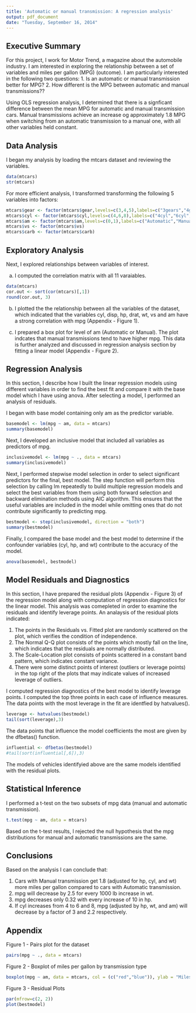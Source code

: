 ```yaml
---
title: 'Automatic or manual transmission: A regression analysis'
output: pdf_document
date: "Tuesday, September 16, 2014"
---
```

Executive Summary
-----------------
For this project, I work for Motor Trend, a magazine about the automobile industry. I am interested in exploring the relationship between a set of variables and miles per gallon (MPG) (outcome). I am particularly interested in the following two questions:
1. Is an automatic or manual transmission better for MPG?
2. How different is the MPG between automatic and manual transmissions??

Using OLS regression analysis, I determined that there is a signficant difference between the mean MPG for automatic and manual transmission cars. Manual transmissions achieve an increase og approximately 1.8 MPG when switching from an automatic transmission to a manual one, with all other variables held constant.

Data Analysis
--------------
I began my analysis by loading the mtcars dataset and reviewing the variables.

```r
data(mtcars)
str(mtcars)
```

For more efficient analysis, I transformed transforming the following 5 variables into factors:

```r
mtcars$gear <- factor(mtcars$gear,levels=c(3,4,5),labels=c("3gears","4gears","5gears"))
mtcars$cyl <- factor(mtcars$cyl,levels=c(4,6,8),labels=c("4cyl","6cyl","8cyl")) 
mtcars$am <- factor(mtcars$am,levels=c(0,1),labels=c("Automatic","Manual"))
mtcars$vs <- factor(mtcars$vs)
mtcars$carb <- factor(mtcars$carb)
```
Exploratory Analysis
------------------
Next, I explored relationships between variables of interest. 

a. I computed the correlation matrix with all 11 varaiables.
```r
data(mtcars)
cor.out <- sort(cor(mtcars)[,1])
round(cor.out, 3)
```
  
b. I plotted the the relationship between all the variables of the dataset, which indicated that the variables cyl, disp, hp, drat, wt, vs and am have a strong correlation with mpg (Appendix - Figure 1). 

c. I prepared a box plot for level of am (Automatic or Manual). The plot indcates that manual transmissions tend to have higher mpg. This data is further analyzed and discussed in regression analysis section by fitting a linear model (Appendix - Figure 2).

Regression Analysis
--------------------
In this section, I describe how I built the linear regression models using different variables in order to find the best fit and compare it with the base model which I have using anova. After selecting a model, I performed an analysis of residuals.

I began with base model containing only am as the predictor variable.
```r
basemodel <- lm(mpg ~ am, data = mtcars)
summary(basemodel)
```

Next, I developed an inclusive model that included all variables as predictors of mpg.
```r
inclusivemodel <- lm(mpg ~ ., data = mtcars)
summary(inclusivemodel)
```

Next, I performed stepwise model selection in order to select significant predictors for the final, best model. The step function will perform this selection by calling lm repeatedly to build multiple regression models and select the best variables from them using both forward selection and backward elimination methods using AIC algorithm. This  ensures that the useful variables are included in the model while omitting ones that do not contribute significantly to predicting mpg.
```r
bestmodel <- step(inclusivemodel, direction = "both")
summary(bestmodel)
```

Finally, I compared the base model and the best model to determine if the confounder variables (cyl, hp, and wt) contribute to the accuracy of the model.
```r
anova(basemodel, bestmodel)
```

Model Residuals and Diagnostics
----------------------------
In this section, I have prepared the residual plots (Appendix - Figure 3) of the regression model along with computation of regression diagnostics for the linear model. This analysis was comepleted in order to examine the residuals and identify leverage points.
An analaysis of the residual plots indicated:

1. The points in the Residuals vs. Fitted plot are randomly scattered on the plot, which verifies the condition of independence.  
2. The Normal Q-Q plot consists of the points which mostly fall on the line, which indicates that the residuals are normally distributed.  
3. The Scale-Location plot consists of points scattered in a constant band pattern, which indicates constant variance.  
4. There were some distinct points of interest (outliers or leverage points) in the top right of the plots that may indicate values of increased leverage of outliers.  

I computed regression diagnostics of the best model to identify leverage points. I computed the top three points in each case of influence measures. The data points with the most leverage in the fit are identfied by hatvalues().
```r
leverage <- hatvalues(bestmodel)
tail(sort(leverage),3)
```

The data points that influence the model coefficients the most are given by the dfbetas() function.
```r
influential <- dfbetas(bestmodel)
#tail(sort(influential[,6]),3)
```

The models of vehicles identifyied above are the same models identified with the residual plots.

Statistical Inference
---------------------
I performed a t-test on the two subsets of mpg data (manual and automatic transmission).
```r
t.test(mpg ~ am, data = mtcars)
```

Based on the t-test results, I rejected the null hypothesis that the mpg distributions for manual and automatic transmissions are the same.

Conclusions
-----------
Based on the analysis I can conclude that:

1. Cars with Manual transmission get 1.8 (adjusted for hp, cyl, and wt) more miles per gallon compared to cars with Automatic transmission.  
2. mpg will decrease by 2.5 for every 1000 lb increase in wt.  
3. mpg decreases only 0.32 with every increase of 10 in hp.  
4. If cyl increases from 4 to 6 and 8, mpg (adjusted by hp, wt, and am) will decrease by a factor of 3 and 2.2 respectively. 

Appendix
---------
Figure 1 - Pairs plot for the dataset

```r
pairs(mpg ~ ., data = mtcars)
```

Figure 2 - Boxplot of miles per gallon by transmission type

```r
boxplot(mpg ~ am, data = mtcars, col = (c("red","blue")), ylab = "Miles Per Gallon", xlab = "Transmission Type")
```

Figure 3 - Residual Plots

```r
par(mfrow=c(2, 2))
plot(bestmodel)
```